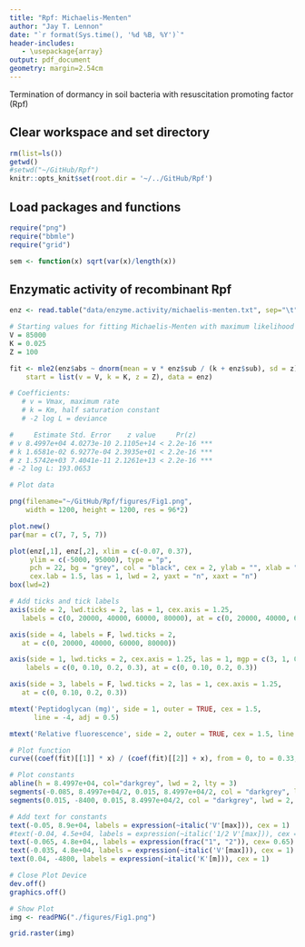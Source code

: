 ```yaml
---
title: "Rpf: Michaelis-Menten"
author: "Jay T. Lennon"
date: "`r format(Sys.time(), '%d %B, %Y')`"
header-includes:
   - \usepackage{array}
output: pdf_document
geometry: margin=2.54cm
---
```


Termination of dormancy in soil bacteria with resuscitation promoting factor (Rpf)

## Clear workspace and set directory

```r
rm(list=ls())
getwd()
#setwd("~/GitHub/Rpf")
knitr::opts_knit$set(root.dir = '~/../GitHub/Rpf') 
```

## Load packages and functions

```r
require("png")
require("bbmle")
require("grid")

sem <- function(x) sqrt(var(x)/length(x))
```

## Enzymatic activity of recombinant Rpf

```r
enz <- read.table("data/enzyme.activity/michaelis-menten.txt", sep="\t", header=TRUE)

# Starting values for fitting Michaelis-Menten with maximum likelihood
V = 85000 
K = 0.025 
Z = 100

fit <- mle2(enz$abs ~ dnorm(mean = v * enz$sub / (k + enz$sub), sd = z), 
    start = list(v = V, k = K, z = Z), data = enz)

# Coefficients:
   # v = Vmax, maximum rate
   # k = Km, half saturation constant
   # -2 log L = deviance

#     Estimate Std. Error    z value     Pr(z)    
# v 8.4997e+04 4.0273e-10 2.1105e+14 < 2.2e-16 ***
# k 1.6581e-02 6.9277e-04 2.3935e+01 < 2.2e-16 ***
# z 1.5742e+03 7.4041e-11 2.1261e+13 < 2.2e-16 ***
# -2 log L: 193.0653 

# Plot data

png(filename="~/GitHub/Rpf/figures/Fig1.png",
    width = 1200, height = 1200, res = 96*2) 

plot.new()
par(mar = c(7, 7, 5, 7))

plot(enz[,1], enz[,2], xlim = c(-0.07, 0.37), 
     ylim = c(-5000, 95000), type = "p", 
     pch = 22, bg = "grey", col = "black", cex = 2, ylab = "", xlab = "", 
     cex.lab = 1.5, las = 1, lwd = 2, yaxt = "n", xaxt = "n")
box(lwd=2)

# Add ticks and tick labels
axis(side = 2, lwd.ticks = 2, las = 1, cex.axis = 1.25, 
   labels = c(0, 20000, 40000, 60000, 80000), at = c(0, 20000, 40000, 60000, 80000))

axis(side = 4, labels = F, lwd.ticks = 2, 
   at = c(0, 20000, 40000, 60000, 80000))

axis(side = 1, lwd.ticks = 2, cex.axis = 1.25, las = 1, mgp = c(3, 1, 0),
    labels = c(0, 0.10, 0.2, 0.3), at = c(0, 0.10, 0.2, 0.3))

axis(side = 3, labels = F, lwd.ticks = 2, las = 1, cex.axis = 1.25, 
   at = c(0, 0.10, 0.2, 0.3))

mtext('Peptidoglycan (mg)', side = 1, outer = TRUE, cex = 1.5, 
      line = -4, adj = 0.5)

mtext('Relative fluorescence', side = 2, outer = TRUE, cex = 1.5, line = -2, adj = 0.6)

# Plot function
curve((coef(fit)[[1]] * x) / (coef(fit)[[2]] + x), from = 0, to = 0.33, add = TRUE, lty = 2, lwd = 2.5)

# Plot constants
abline(h = 8.4997e+04, col="darkgrey", lwd = 2, lty = 3)
segments(-0.085, 8.4997e+04/2, 0.015, 8.4997e+04/2, col = "darkgrey", lwd = 2, lty = 3, xpd = TRUE)
segments(0.015, -8400, 0.015, 8.4997e+04/2, col = "darkgrey", lwd = 2, lty = 3, xpd = TRUE)

# Add text for constants
text(-0.05, 8.9e+04, labels = expression(~italic('V'[max])), cex = 1)
#text(-0.04, 4.5e+04, labels = expression(~italic('1/2 V'[max])), cex = 1)
text(-0.065, 4.8e+04,, labels = expression(frac("1", "2")), cex= 0.65)
text(-0.035, 4.8e+04, labels = expression(~italic('V'[max])), cex = 1)
text(0.04, -4800, labels = expression(~italic('K'[m])), cex = 1)     

# Close Plot Device
dev.off()
graphics.off()

# Show Plot
img <- readPNG("./figures/Fig1.png")

grid.raster(img)
```